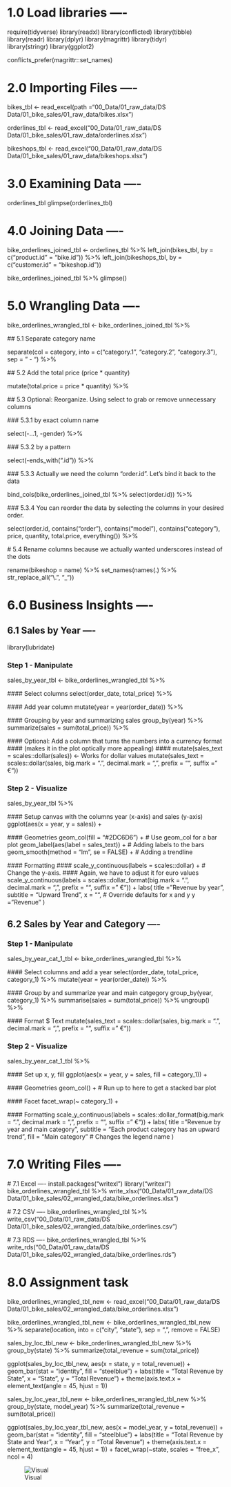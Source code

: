 # 1.0 Load libraries ----

require(tidyverse)
library(readxl)
library(conflicted)
library(tibble)
library(readr)
library(dplyr)
library(magrittr)
library(tidyr)   
library(stringr) 
library(ggplot2)

conflicts_prefer(magrittr::set_names)

# 2.0 Importing Files ----




bikes_tbl      <- read_excel(path ="00_Data/01_raw_data/DS Data/01_bike_sales/01_raw_data/bikes.xlsx")

orderlines_tbl <- read_excel("00_Data/01_raw_data/DS Data/01_bike_sales/01_raw_data/orderlines.xlsx")


bikeshops_tbl <- read_excel("00_Data/01_raw_data/DS Data/01_bike_sales/01_raw_data/bikeshops.xlsx")


# 3.0 Examining Data ----

orderlines_tbl
glimpse(orderlines_tbl)


# 4.0 Joining Data ----

bike_orderlines_joined_tbl <- orderlines_tbl %>%
        left_join(bikes_tbl, by = c("product.id" = "bike.id")) %>%
        left_join(bikeshops_tbl, by = c("customer.id" = "bikeshop.id"))

bike_orderlines_joined_tbl %>% glimpse()


# 5.0 Wrangling Data ----

bike_orderlines_wrangled_tbl <- bike_orderlines_joined_tbl %>%
  
  ## 5.1 Separate category name
  
  separate(col    = category,
           into   = c("category.1", "category.2", "category.3"),
           sep    = " - ") %>%

  ## 5.2 Add the total price (price * quantity) 
 
  mutate(total.price = price * quantity) %>%

  ## 5.3 Optional: Reorganize. Using select to grab or remove unnecessary columns
  
  ### 5.3.1 by exact column name
  
  select(-...1, -gender) %>%

  ### 5.3.2 by a pattern
  
   select(-ends_with(".id")) %>%

  ### 5.3.3 Actually we need the column "order.id". Let's bind it back to the data
  
  bind_cols(bike_orderlines_joined_tbl %>% select(order.id)) %>% 

  ### 5.3.4 You can reorder the data by selecting the columns in your desired order.
  
   select(order.id, contains("order"), contains("model"), contains("category"),
         price, quantity, total.price,
         everything()) %>%

  # 5.4 Rename columns because we actually wanted underscores instead of the dots
  
  rename(bikeshop = name) %>%
  set_names(names(.) %>% str_replace_all("\\.", "_"))
  
# 6.0 Business Insights ----

## 6.1 Sales by Year ----

library(lubridate)

### Step 1 - Manipulate
sales_by_year_tbl <- bike_orderlines_wrangled_tbl %>%
 
  #### Select columns
  select(order_date, total_price) %>%

  #### Add year column
  mutate(year = year(order_date)) %>%
 
  #### Grouping by year and summarizing sales
  group_by(year) %>% 
  summarize(sales = sum(total_price)) %>%
 
  #### Optional: Add a column that turns the numbers into a currency format 
  #### (makes it in the plot optically more appealing)
  #### mutate(sales_text = scales::dollar(sales)) <- Works for dollar values
  mutate(sales_text = scales::dollar(sales, big.mark = ".", 
                                     decimal.mark = ",", 
                                     prefix = "", 
                                     suffix = " €"))

### Step 2 - Visualize
  sales_by_year_tbl %>%
  
  #### Setup canvas with the columns year (x-axis) and sales (y-axis)
  ggplot(aes(x = year, y = sales)) +
  
  #### Geometries
  geom_col(fill = "#2DC6D6") + # Use geom_col for a bar plot
  geom_label(aes(label = sales_text)) + # Adding labels to the bars
  geom_smooth(method = "lm", se = FALSE) + # Adding a trendline

  #### Formatting
  #### scale_y_continuous(labels = scales::dollar) + # Change the y-axis. 
  #### Again, we have to adjust it for euro values
  scale_y_continuous(labels = scales::dollar_format(big.mark = ".", 
                                                    decimal.mark = ",", 
                                                    prefix = "", 
                                                    suffix = " €")) +
  labs(
    title    = "Revenue by year",
    subtitle = "Upward Trend",
    x = "", # Override defaults for x and y
    y = "Revenue"
  )
  
## 6.2 Sales by Year and Category ----
### Step 1 - Manipulate
sales_by_year_cat_1_tbl <- bike_orderlines_wrangled_tbl %>%
 
  #### Select columns and add a year
  select(order_date, total_price, category_1) %>%
  mutate(year = year(order_date)) %>%

  #### Group by and summarize year and main catgegory
  group_by(year, category_1) %>%
  summarise(sales = sum(total_price)) %>%
  ungroup() %>%

  #### Format $ Text
  mutate(sales_text = scales::dollar(sales, big.mark = ".", 
                                     decimal.mark = ",", 
                                     prefix = "", 
                                     suffix = " €"))
                                    
### Step 2 - Visualize
sales_by_year_cat_1_tbl %>%

  #### Set up x, y, fill
  ggplot(aes(x = year, y = sales, fill = category_1)) +

  #### Geometries
  geom_col() + # Run up to here to get a stacked bar plot

  #### Facet
  facet_wrap(~ category_1) +

  #### Formatting
  scale_y_continuous(labels = scales::dollar_format(big.mark = ".", 
                                                    decimal.mark = ",", 
                                                    prefix = "", 
                                                    suffix = " €")) +
  labs(
    title = "Revenue by year and main category",
    subtitle = "Each product category has an upward trend",
    fill = "Main category" # Changes the legend name
  )
  
# 7.0 Writing Files ----

  # 7.1 Excel ----
  install.packages("writexl")
  library("writexl")
  bike_orderlines_wrangled_tbl %>%
    write_xlsx("00_Data/01_raw_data/DS Data/01_bike_sales/02_wrangled_data/bike_orderlines.xlsx")

  # 7.2 CSV ----
  bike_orderlines_wrangled_tbl %>% 
    write_csv("00_Data/01_raw_data/DS Data/01_bike_sales/02_wrangled_data/bike_orderlines.csv")

  # 7.3 RDS ----
  bike_orderlines_wrangled_tbl %>% 
    write_rds("00_Data/01_raw_data/DS Data/01_bike_sales/02_wrangled_data/bike_orderlines.rds")
  
# 8.0 Assignment task

  
bike_orderlines_wrangled_tbl_new <- read_excel("00_Data/01_raw_data/DS Data/01_bike_sales/02_wrangled_data/bike_orderlines.xlsx")

bike_orderlines_wrangled_tbl_new <- bike_orderlines_wrangled_tbl_new %>%
  separate(location, into = c("city", "state"), sep = ", ", remove = FALSE)

sales_by_loc_tbl_new <- bike_orderlines_wrangled_tbl_new %>%
  group_by(state) %>%
  summarize(total_revenue = sum(total_price))

ggplot(sales_by_loc_tbl_new, aes(x = state, y = total_revenue)) +
  geom_bar(stat = "identity", fill = "steelblue") +
  labs(title = "Total Revenue by State", x = "State", y = "Total Revenue") +
  theme(axis.text.x = element_text(angle = 45, hjust = 1))

sales_by_loc_year_tbl_new <- bike_orderlines_wrangled_tbl_new %>%
  group_by(state, model_year) %>%
  summarize(total_revenue = sum(total_price))

ggplot(sales_by_loc_year_tbl_new, aes(x = model_year, y = total_revenue)) +
  geom_bar(stat = "identity", fill = "steelblue") +
  labs(title = "Total Revenue by State and Year", x = "Year", y = "Total Revenue") +
  theme(axis.text.x = element_text(angle = 45, hjust = 1)) +
  facet_wrap(~state, scales = "free_x", ncol = 4)
  
  ![Visual](Tidyverse Visual.png)
